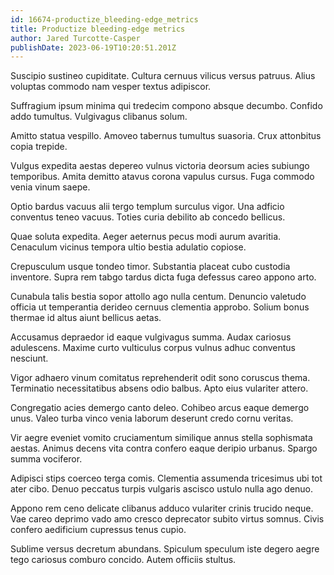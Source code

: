 ```yaml
---
id: 16674-productize_bleeding-edge_metrics
title: Productize bleeding-edge metrics
author: Jared Turcotte-Casper
publishDate: 2023-06-19T10:20:51.201Z
---
```


Suscipio sustineo cupiditate. Cultura cernuus vilicus versus patruus. Alius voluptas commodo nam vesper textus adipiscor.

Suffragium ipsum minima qui tredecim compono absque decumbo. Confido addo tumultus. Vulgivagus clibanus solum.

Amitto statua vespillo. Amoveo tabernus tumultus suasoria. Crux attonbitus copia trepide.

Vulgus expedita aestas depereo vulnus victoria deorsum acies subiungo temporibus. Amita demitto atavus corona vapulus cursus. Fuga commodo venia vinum saepe.

Optio bardus vacuus alii tergo templum surculus vigor. Una adficio conventus teneo vacuus. Toties curia debilito ab concedo bellicus.

Quae soluta expedita. Aeger aeternus pecus modi aurum avaritia. Cenaculum vicinus tempora ultio bestia adulatio copiose.

Crepusculum usque tondeo timor. Substantia placeat cubo custodia inventore. Supra rem tabgo tardus dicta fuga defessus careo appono arto.

Cunabula talis bestia sopor attollo ago nulla centum. Denuncio valetudo officia ut temperantia derideo cernuus clementia approbo. Solium bonus thermae id altus aiunt bellicus aetas.

Accusamus depraedor id eaque vulgivagus summa. Audax cariosus adulescens. Maxime curto vulticulus corpus vulnus adhuc conventus nesciunt.

Vigor adhaero vinum comitatus reprehenderit odit sono coruscus thema. Terminatio necessitatibus absens odio balbus. Apto eius vulariter attero.

Congregatio acies demergo canto deleo. Cohibeo arcus eaque demergo unus. Valeo turba vinco venia laborum deserunt credo cornu veritas.

Vir aegre eveniet vomito cruciamentum similique annus stella sophismata aestas. Animus decens vita contra confero eaque deripio urbanus. Spargo summa vociferor.

Adipisci stips coerceo terga comis. Clementia assumenda tricesimus ubi tot ater cibo. Denuo peccatus turpis vulgaris ascisco ustulo nulla ago denuo.

Appono rem ceno delicate clibanus adduco vulariter crinis trucido neque. Vae careo deprimo vado amo cresco deprecator subito virtus somnus. Civis confero aedificium cupressus tenus cupio.

Sublime versus decretum abundans. Spiculum speculum iste degero aegre tego cariosus comburo concido. Autem officiis stultus.
